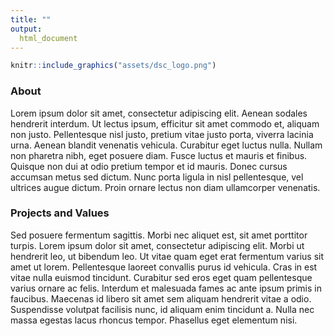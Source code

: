 ```yaml
---
title: ""
output:
  html_document
---
```


```r
knitr::include_graphics("assets/dsc_logo.png")
```

### **About**

Lorem ipsum dolor sit amet, consectetur adipiscing elit. Aenean sodales hendrerit interdum. Ut lectus ipsum, efficitur sit amet commodo et, aliquam non justo. Pellentesque nisl justo, pretium vitae justo porta, viverra lacinia urna. Aenean blandit venenatis vehicula. Curabitur eget luctus nulla. Nullam non pharetra nibh, eget posuere diam. Fusce luctus et mauris et finibus. Quisque non dui at odio pretium tempor et id mauris. Donec cursus accumsan metus sed dictum. Nunc porta ligula in nisl pellentesque, vel ultrices augue dictum. Proin ornare lectus non diam ullamcorper venenatis.

### **Projects and Values**

Sed posuere fermentum sagittis. Morbi nec aliquet est, sit amet porttitor turpis. Lorem ipsum dolor sit amet, consectetur adipiscing elit. Morbi ut hendrerit leo, ut bibendum leo. Ut vitae quam eget erat fermentum varius sit amet ut lorem. Pellentesque laoreet convallis purus id vehicula. Cras in est vitae nulla euismod tincidunt. Curabitur sed eros eget quam pellentesque varius ornare ac felis. Interdum et malesuada fames ac ante ipsum primis in faucibus. Maecenas id libero sit amet sem aliquam hendrerit vitae a odio. Suspendisse volutpat facilisis nunc, id aliquam enim tincidunt a. Nulla nec massa egestas lacus rhoncus tempor. Phasellus eget elementum nisi.


<!-- This website was created with the [OTTR_Quarto website template](https://github.com/ottrproject/OTTR_Quarto). -->
